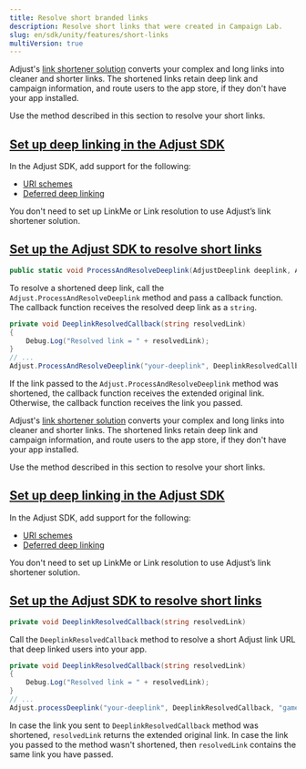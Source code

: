 ```yaml
---
title: Resolve short branded links
description: Resolve short links that were created in Campaign Lab.
slug: en/sdk/unity/features/short-links
multiVersion: true
---
```


<SdkVersion version="v5">

Adjust's [link shortener solution](https://help.adjust.com/en/article/short-branded-links) converts your complex and long links into cleaner and shorter links. The shortened links retain deep link and campaign information, and route users to the app store, if they don't have your app installed.

Use the method described in this section to resolve your short links.

## [Set up deep linking in the Adjust SDK](set-up-deep-linking-in-the-adjust-sdk)

In the Adjust SDK, add support for the following:

-  [URI schemes](/en/sdk/unity/features/deep-links)
-  [Deferred deep linking](/en/sdk/unity/features/deep-links#deferred-deep-linking)

<Callout type="note">

You don't need to set up LinkMe or Link resolution to use Adjust’s link shortener solution.

</Callout>

## [Set up the Adjust SDK to resolve short links](set-up-the-adjust-sdk-to-resolve-short-links)

<CodeBlock title="Method signature">

```cs
public static void ProcessAndResolveDeeplink(AdjustDeeplink deeplink, Action<string> callback);
```

</CodeBlock>

To resolve a shortened deep link, call the `Adjust.ProcessAndResolveDeeplink` method and pass a callback function. The callback function receives the resolved deep link as a `string`.

```cs
private void DeeplinkResolvedCallback(string resolvedLink)
{
    Debug.Log("Resolved link = " + resolvedLink);
}
// ...
Adjust.ProcessAndResolveDeeplink("your-deeplink", DeeplinkResolvedCallback);
```

If the link passed to the `Adjust.ProcessAndResolveDeeplink` method was shortened, the callback function receives the extended original link. Otherwise, the callback function receives the link you passed.

</SdkVersion>

<SdkVersion version="v4">

Adjust's [link shortener solution](https://help.adjust.com/en/article/short-branded-links) converts your complex and long links into cleaner and shorter links. The shortened links retain deep link and campaign information, and route users to the app store, if they don't have your app installed.

Use the method described in this section to resolve your short links.

## [Set up deep linking in the Adjust SDK](set-up-deep-linking-in-the-adjust-sdk)

In the Adjust SDK, add support for the following:

-  [URI schemes](/en/sdk/unity/features/deep-links)
-  [Deferred deep linking](/en/sdk/unity/features/deep-links#deferred-deep-linking)

<Callout type="note">

You don't need to set up LinkMe or Link resolution to use Adjust’s link shortener solution.

</Callout>

## [Set up the Adjust SDK to resolve short links](set-up-the-adjust-sdk-to-resolve-short-links)

<CodeBlock title="Method signature">

```cs
private void DeeplinkResolvedCallback(string resolvedLink)
```

</CodeBlock>

Call the `DeeplinkResolvedCallback` method to resolve a short Adjust link URL that deep linked users into your app.

```cs
private void DeeplinkResolvedCallback(string resolvedLink)
{
    Debug.Log("Resolved link = " + resolvedLink);
}
// ...
Adjust.processDeeplink("your-deeplink", DeeplinkResolvedCallback, "game-object-name-where-Adjust-script-is-loaded");
```

In case the link you sent to `DeeplinkResolvedCallback` method was shortened, `resolvedLink` returns the extended original link. In case the link you passed to the method wasn't shortened, then `resolvedLink` contains the same link you have passed.

</SdkVersion>
